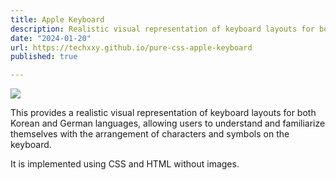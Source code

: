 ```yaml
---
title: Apple Keyboard
description: Realistic visual representation of keyboard layouts for both Korean and German languages.
date: "2024-01-20"
url: https://techxxy.github.io/pure-css-apple-keyboard
published: true

---
```


[![](https://github.com/techxxy/pure-css-apple-keyboard/blob/main/screenshots/keyboard_screenschot_250.png?raw=true)](https://techxxy.github.io/pure-css-apple-keyboard)

This provides a realistic visual representation of keyboard layouts for both Korean and German languages, allowing users to understand and familiarize themselves with the arrangement of characters and symbols on the keyboard.

It is implemented using CSS and HTML without images.
